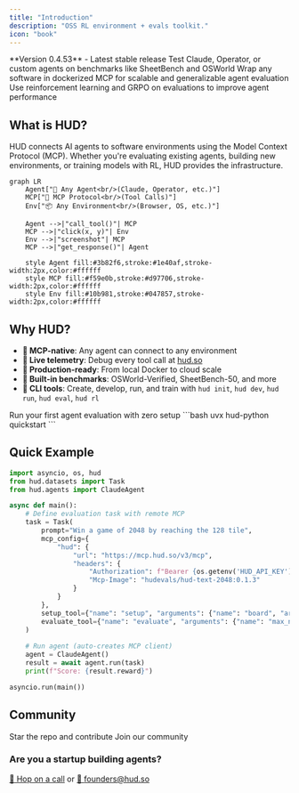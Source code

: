 ```yaml
---
title: "Introduction"
description: "OSS RL environment + evals toolkit."
icon: "book"
---
```


<Note>
**Version 0.4.53** - Latest stable release
</Note>

<CardGroup cols={3}>
<Card title="I want to evaluate agents" icon="robot" href="/evaluate-agents/create-agents">
  Test Claude, Operator, or custom agents on benchmarks like SheetBench and OSWorld
</Card>

<Card title="I want to build environments" icon="cube" href="/build-environments">
  Wrap any software in dockerized MCP for scalable and generalizable agent evaluation
</Card>

<Card title="I want to train agents" icon="brain" href="/train-agents/quickstart">
  Use reinforcement learning and GRPO on evaluations to improve agent performance
</Card>
</CardGroup>

## What is HUD?

HUD connects AI agents to software environments using the Model Context Protocol (MCP). Whether you're evaluating existing agents, building new environments, or training models with RL, HUD provides the infrastructure.

```mermaid
graph LR
    Agent["🤖 Any Agent<br/>(Claude, Operator, etc.)"]
    MCP["🔌 MCP Protocol<br/>(Tool Calls)"]
    Env["📦 Any Environment<br/>(Browser, OS, etc.)"]
    
    Agent -->|"call_tool()"| MCP
    MCP -->|"click(x, y)"| Env
    Env -->|"screenshot"| MCP
    MCP -->|"get_response()"| Agent
    
    style Agent fill:#3b82f6,stroke:#1e40af,stroke-width:2px,color:#ffffff
    style MCP fill:#f59e0b,stroke:#d97706,stroke-width:2px,color:#ffffff
    style Env fill:#10b981,stroke:#047857,stroke-width:2px,color:#ffffff
```

## Why HUD?

- **🔌 MCP-native**: Any agent can connect to any environment
- **📡 Live telemetry**: Debug every tool call at [hud.so](https://hud.so)
- **🚀 Production-ready**: From local Docker to cloud scale
- **🎯 Built-in benchmarks**: OSWorld-Verified, SheetBench-50, and more
 - **🔧 CLI tools**: Create, develop, run, and train with `hud init`, `hud dev`, `hud run`, `hud eval`, `hud rl`

<CardGroup cols={2}>
<Card title="3-minute quickstart" icon="bolt" href="/quickstart">
  Run your first agent evaluation with zero setup
</Card>

<Card title="Clone starter project" icon="code-branch">
  ```bash
  uvx hud-python quickstart
  ```
</Card>
</CardGroup>



## Quick Example

```python
import asyncio, os, hud
from hud.datasets import Task
from hud.agents import ClaudeAgent

async def main():
    # Define evaluation task with remote MCP
    task = Task(
        prompt="Win a game of 2048 by reaching the 128 tile",
        mcp_config={
            "hud": {
                "url": "https://mcp.hud.so/v3/mcp",
                "headers": {
                    "Authorization": f"Bearer {os.getenv('HUD_API_KEY')}",
                    "Mcp-Image": "hudevals/hud-text-2048:0.1.3"
                }
            }
        },
        setup_tool={"name": "setup", "arguments": {"name": "board", "arguments": { "board_size": 4}}},
        evaluate_tool={"name": "evaluate", "arguments": {"name": "max_number", "arguments": {"target": 64}}}
    )
    
    # Run agent (auto-creates MCP client)
    agent = ClaudeAgent()
    result = await agent.run(task)
    print(f"Score: {result.reward}")

asyncio.run(main())
```

## Community

<CardGroup cols={2}>
<Card title="GitHub" icon="github" href="https://github.com/hud-evals/hud-python">
  Star the repo and contribute
</Card>

<Card title="Discord" icon="discord" href="https://discord.gg/wkjtmHYYjm">
  Join our community
</Card>
</CardGroup>

### Are you a startup building agents?

[📅 Hop on a call](https://cal.com/jay-ram-z6st6w/demo) or [📧 founders@hud.so](mailto:founders@hud.so)

